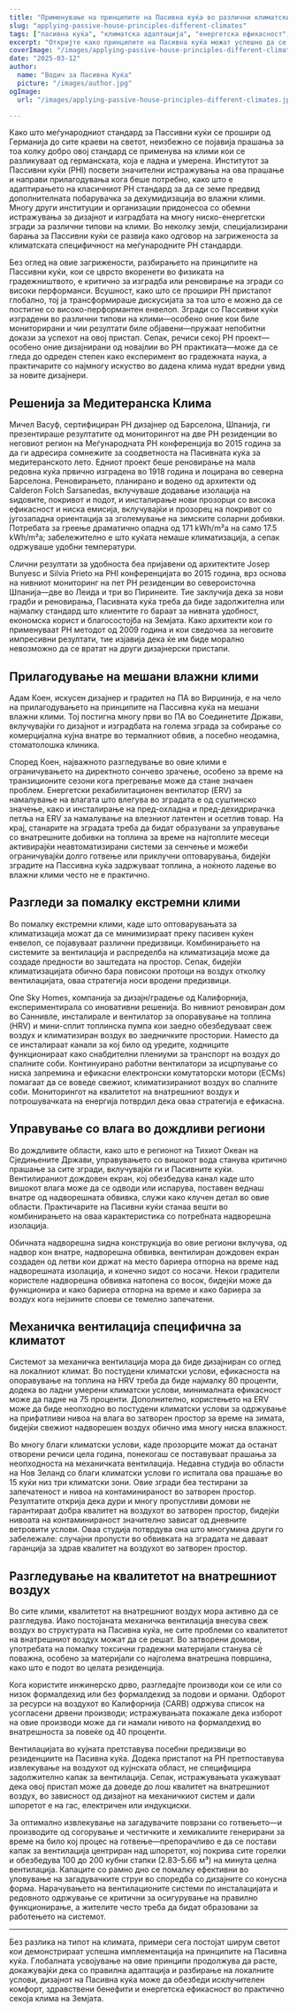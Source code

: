 ```yaml
---
title: "Применување на принципите на Пасивна куќа во различни климатски услови"
slug: "applying-passive-house-principles-different-climates"
tags: ["пасивна куќа", "климатска адаптација", "енергетска ефикасност", "одржливост", "глобална примена"]
excerpt: "Откријте како принципите на Пасивна куќа можат успешно да се прилагодат на различни клими ширум светот, со примери од реалниот свет и практични решенија за одржување на удобноста и ефикасноста во секое опкружување."
coverImage: "/images/applying-passive-house-principles-different-climates.jpg"
date: "2025-03-12"
author:
  name: "Водич за Пасивна Куќа"
  picture: "/images/author.jpg"
ogImage:
  url: "/images/applying-passive-house-principles-different-climates.jpg"

---
```

Како што меѓународниот стандард за Пассивни куќи се прошири од Германија до сите краеви на светот, неизбежно се појавија прашања за тоа колку добро овој стандард се применува на клими кои се разликуваат од германската, која е ладна и умерена. Институтот за Пассивни куќи (PHI) посвети значителни истражувања на ова прашање и направи прилагодувања кога беше потребно, како што е адаптирањето на класичниот PH стандард за да се земе предвид дополнителната побарувачка за дехумидизација во влажни клими. Многу други институции и организации придонесоа со обемни истражувања за дизајнот и изградбата на многу ниско-енергетски згради за различни типови на клими. Во неколку земји, специјализирани барања за Пассивни куќи се развија како одговор на загриженоста за климатската специфичност на меѓународните PH стандарди.

Без оглед на овие загрижености, разбирањето на принципите на Пассивни куќи, кои се цврсто вкоренети во физиката на градежништвото, е критично за изградба или реновирање на згради со високи перформанси. Всушност, како што се прошири PH пристапот глобално, тој ја трансформираше дискусијата за тоа што е можно да се постигне со високо-перформантен енвелоп. Згради со Пассивни куќи изградени во различни типови на клими—особено оние кои биле мониторирани и чии резултати биле објавени—пружаат непобитни докази за успехот на овој пристап. Сепак, речиси секој PH проект—особено оние дизајнирани од новајлии во PH практиката—може да се гледа до одреден степен како експеримент во градежната наука, а практичарите со најмногу искуство во дадена клима нудат вредни увид за новите дизајнери.
## Решенија за Медитеранска Клима

Мичел Васуф, сертифициран PH дизајнер од Барселона, Шпанија, ги презентираше резултатите од мониторингот на две PH резиденции во неговиот регион на Меѓународната PH конференција во 2015 година за да ги адресира сомнежите за соодветноста на Пасивната куќа за медитеранското лето. Едниот проект беше реновирање на мала редовна куќа првично изградена во 1918 година и лоцирана во северна Барселона. Реновирањето, планирано и водено од архитекти од Calderon Folch Sarsanedas, вклучуваше додавање изолација на ѕидовите, покривот и подот, и инсталирање нови прозорци со висока ефикасност и ниска емисија, вклучувајќи и прозорец на покривот со југозападна ориентација за зголемување на зимските соларни добивки. Потребата за греење драматично опадна од 171 kWh/m²a на само 17.5 kWh/m²a; забележително е што куќата немаше климатизација, а сепак одржуваше удобни температури.

Слични резултати за удобноста беа пријавени од архитектите Josep Bunyesc и Silvia Prieto на PHI конференцијата во 2015 година, врз основа на нивниот мониторинг на пет PH резиденции во североисточна Шпанија—две во Леида и три во Пиринеите. Тие заклучија дека за нови градби и реновирања, Пасивната куќа треба да биде задолжителна или најмалку стандард што клиентите го бараат за нивната удобност, економска корист и благосостојба на Земјата. Како архитекти кои го применуваат PH методот од 2009 година и кои сведочеа за неговите импресивни резултати, тие изјавија дека ќе им биде морално невозможно да се вратат на други дизајнерски пристапи.
## Прилагодување на мешани влажни клими

Адам Коен, искусен дизајнер и градител на ПА во Вирџинија, е на чело на прилагодувањето на принципите на Пассивна куќа на мешани влажни клими. Тој постигна многу први во ПА во Соединетите Држави, вклучувајќи го дизајнот и изградбата на голема зграда за собирање со комерцијална кујна внатре во термалниот обвив, а посебно неодамна, стоматолошка клиника.

Според Коен, најважното разгледување во овие клими е ограничувањето на директното сончево зрачење, особено за време на транзиционите сезони кога прегревање може да стане значаен проблем. Енергетски рехабилитационен вентилатор (ERV) за намалување на влагата што влегува во зградата е од суштинско значење, како и инсталирање на пред-охладна и пред-дехидрирачка петља на ERV за намалување на влезниот латентен и осетлив товар. На крај, станарите на зградата треба да бидат образувани за управување со внатрешните добивки на топлина за време на најтоплите месеци активирајќи неавтоматизирани системи за сенчење и можеби ограничувајќи долго готвење или приклучни оптоварувања, бидејќи зградите на Пассивна куќа задржуваат топлина, а ноќното ладење во влажни клими често не е практично.
## Разгледи за помалку екстремни клими

Во помалку екстремни клими, каде што оптоварувањата за климатизација можат да се минимизираат преку пасивен куќен енвелоп, се појавуваат различни предизвици. Комбинирањето на системите за вентилација и распределба на климатизација може да создаде предности во заштедата на простор. Сепак, бидејќи климатизацијата обично бара повисоки протоци на воздух отколку вентилацијата, оваа стратегија носи вродени предизвици.

One Sky Homes, компанија за дизајн/градење од Калифорнија, експериментирала со иновативни решенија. Во нивниот реновиран дом во Саннивле, инсталирале и вентилатор за опоравување на топлина (HRV) и мини-сплит топлинска пумпа кои заедно обезбедуваат свеж воздух и климатизиран воздух во заедничките простории. Наместо да се инсталираат канали за кој било од уредите, ходниците функционираат како снабдителни плениуми за транспорт на воздух до спалните соби. Континуирано работни вентилатори за исцрпување со ниска запремина и ефикасни електронски комутаторски мотори (ECMs) помагаат да се воведе свежиот, климатизираниот воздух во спалните соби. Мониторингот на квалитетот на внатрешниот воздух и потрошувачката на енергија потврдил дека оваа стратегија е ефикасна.
## Управување со влага во дождливи региони

Во дождливите области, како што е регионот на Тихиот Океан на Сједињените Држави, управувањето со вишокот вода станува критично прашање за сите згради, вклучувајќи ги и Пасивните куќи. Вентилираниот дождовен екран, кој обезбедува канал каде што вишокот влага може да се одводи или испарува, поставен веднаш внатре од надворешната обвивка, служи како клучен детал во овие области. Практичарите на Пасивни куќи станаа вешти во комбинирањето на оваа карактеристика со потребната надворешна изолација.

Обичната надворешна ѕидна конструкција во овие региони вклучува, од надвор кон внатре, надворешна обвивка, вентилиран дождовен екран создаден од летви кои држат на место бариера отпорна на време над надворешната изолација, и конечно ѕидот со носачи. Некои градители користеле надворешна обвивка натопена со восок, бидејќи може да функционира и како бариера отпорна на време и како бариера за воздух кога нејзините споеви се темелно запечатени.

## Механичка вентилација специфична за климатот

Системот за механичка вентилација мора да биде дизајниран со оглед на локалниот климат. Во постудени климатски услови, ефикасноста на опоравување на топлина на HRV треба да биде најмалку 80 проценти, додека во ладни умерени климатски услови, минималната ефикасност може да падне на 75 проценти. Дополнително, користењето на ERV може да биде неопходно во постудени климатски услови за одржување на прифатливи нивоа на влага во затворен простор за време на зимата, бидејќи свежиот надворешен воздух обично има многу ниска влажност.

Во многу благи климатски услови, каде прозорците можат да останат отворени речиси цела година, понекогаш се поставуваат прашања за неопходноста на механичката вентилација. Недавна студија во области на Нов Зеланд со благи климатски услови го испитала ова прашање во 15 куќи низ три климатски зони. Овие згради беа тестирани за запечатеност и нивоа на контаминираност во затворен простор. Резултатите открија дека дури и многу пропустливи домови не гарантираат добра квалитет на воздухот во затворен простор, бидејќи нивоата на контаминираност значително зависат од дневните ветровити услови. Оваа студија потврдува она што многумина други го забележале: случајни пропусти во обвивката на зградата не даваат гаранција за здрав квалитет на воздухот во затворен простор.
## Разгледување на квалитетот на внатрешниот воздух

Во сите клими, квалитетот на внатрешниот воздух мора активно да се разгледува. Иако постојаната механичка вентилација внесува свеж воздух во структурата на Пасивна куќа, не сите проблеми со квалитетот на внатрешниот воздух можат да се решат. Во затворени домови, употребата на помалку токсични градежни материјали станува сè поважна, особено за материјали со најголема внатрешна површина, како што е подот во целата резиденција.

Кога користите инжинерско дрво, разгледајте производи кои се или со низок формалдехид или без формалдехид за подови и ормани. Одборот за ресурси на воздухот во Калифорнија (CARB) одржува список на усогласени дрвени производи; истражувањата покажале дека изборот на овие производи може да ги намали нивото на формалдехид во внатрешноста за повеќе од 40 проценти.

Вентилацијата во кујната претставува посебни предизвици во резиденциите на Пасивна куќа. Додека пристапот на PH претпоставува извлекување на воздухот од кујнската област, не специфицира задолжително капак за вентилација. Сепак, истражувањата укажуваат дека овој пристап може да доведе до лош квалитет на внатрешниот воздух, во зависност од дизајнот на механичкиот систем и дали шпоретот е на гас, електричен или индукциски.

За оптимално извлекување на загадувачите поврзани со готвењето—и производите од согорување и честичките и хемикалиите генерирани за време на било кој процес на готвење—препорачливо е да се постави капак за вентилација центриран над шпоретот, кој покрива сите горелки и обезбедува 100 до 200 кубни стапки (2.83–5.66 м³) на минута целна вентилација. Капаците со рамно дно се помалку ефективни во уловување на загадувачките струи во споредба со дизајните со конусна форма. Нарачувањето на вентилационите системи по инсталацијата и редовното одржување се критични за осигурување на правилно функционирање, а жителите често треба да бидат образовани за работењето на системот.

---

Без разлика на типот на климата, примери сега постојат ширум светот кои демонстрираат успешна имплементација на принципите на Пасивна куќа. Глобалната усвојување на овие принципи продолжува да расте, докажувајќи дека со правилна адаптација и разбирање на локалните услови, дизајнот на Пасивна куќа може да обезбеди исклучителен комфорт, здравствени бенефити и енергетска ефикасност во практично секоја клима на Земјата.
